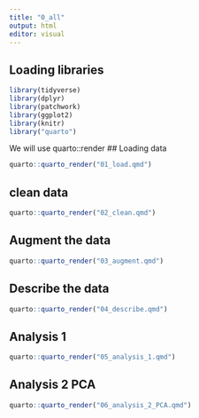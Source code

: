 ```yaml
---
title: "0_all"
output: html
editor: visual
---
```


## Loading libraries

```r
library(tidyverse)
library(dplyr)
library(patchwork)
library(ggplot2)
library(knitr)
library("quarto")
```

We will use quarto::render \## Loading data

```r
quarto::quarto_render("01_load.qmd")
```

## clean data

```r
quarto::quarto_render("02_clean.qmd")
```

## Augment the data

```r
quarto::quarto_render("03_augment.qmd")
```

## Describe the data

```r
quarto::quarto_render("04_describe.qmd")
```

## Analysis 1

```r
quarto::quarto_render("05_analysis_1.qmd")
```

## Analysis 2 PCA

```r
quarto::quarto_render("06_analysis_2_PCA.qmd")

```
